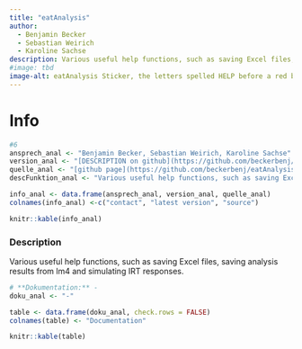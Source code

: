 ```yaml
---
title: "eatAnalysis"
author: 
  - Benjamin Becker
  - Sebastian Weirich
  - Karoline Sachse
description: Various useful help functions, such as saving Excel files, saving analysis results from lm4 and simulating IRT responses.
#image: tbd
image-alt: eatAnalysis Sticker, the letters spelled HELP before a red background
---
```


# Info

```r
#6
ansprech_anal <- "Benjamin Becker, Sebastian Weirich, Karoline Sachse"
version_anal <- "[DESCRIPTION on github](https://github.com/beckerbenj/eatAnalysis/blob/master/DESCRIPTION)"
quelle_anal <- "[github page](https://github.com/beckerbenj/eatAnalysis)"
descFunktion_anal <- "Various useful help functions, such as saving Excel files, saving analysis results from lm4 and simulating IRT responses."

info_anal <- data.frame(ansprech_anal, version_anal, quelle_anal)
colnames(info_anal) <-c("contact", "latest version", "source")

knitr::kable(info_anal)
```

### Description

Various useful help functions, such as saving Excel files, saving analysis results from lm4 and simulating IRT responses.

```r
# **Dokumentation:** -
doku_anal <- "-"

table <- data.frame(doku_anal, check.rows = FALSE)
colnames(table) <- "Documentation"

knitr::kable(table)
```
